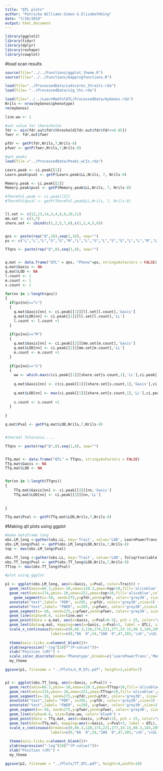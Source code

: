 ```yaml
---
title: "QTL plots"
author: "Patricka Williams-Simon & ElizabethKing"
date: "7/20/2018"
output: html_document
---
```


```r
library(ggplot2)
library(tidyr)
library(dplyr)
library(reshape)
library(cowplot)
```

#load scan results

```r
source(file="../../Functions/ggplot_theme.R")
source(file="../../Functions/mappingfunctions.R")

load(file="../ProcessedData/Lodscores_3traits.rda")
load(file= "../ProcessedData/sig_ths.rda")

load(file="../../LearnMemTolQTL/ProcessedData/myGenos.rda")
Nrils <- nrow(myGenos$phenotype)
rm(myGenos)

line.ww <- 1

#set value for theresholds 
fdr <- min(fdr.out$fdr$threshold[fdr.out$fdr$fdr<=0.05])
fwer <- fdr.out$fwer

pfdr <- getP(fdr,Nrils,7,Nrils-8)
pfwer <- getP(fwer,Nrils,7,Nrils-8)

#get peaks
load(file ="../ProcessedData/Peaks_wCIs.rda")

Learn.peak <- ci.peak[[1]]
Learn.peak$pval <- getP(Learn.peak$LL,Nrils, 7, Nrils-8)

Memory.peak <- ci.peak[[2]]
Memory.peak$pval <- getP(Memory.peak$LL,Nrils, 7, Nrils-8)

#ThermTol.peak <- ci.peak[[3]]
#ThermTol$pval <- getP(ThermTol.peak$LL,Nrils, 7, Nrils-8)


ll.set <- c(12,13,14,3,4,6,9,10,11)
mm.set <- c(3,7)
share.set <- cbind(c(1,2,5,7,8),c(1,2,4,5,6))


qns <- paste(rep("Q",16),seq(1,16), sep="")
ps <- c("L","L","L","S","S","M","L","L","S","L","S","S","L","L","M","L")

TTqns <- paste(rep("Q",8),seq(1,8), sep="")


q.mat <- data.frame("QTL" = qns, "Pheno"=ps, stringsAsFactors = FALSE)
q.mat$Gaxis <- NA
q.mat$LOD <- NA
l.count <- 1
m.count <- 1
s.count <- 1

for(nn in 1:length(qns))
{
  if(ps[nn]=="L")
  {
    q.mat$Gaxis[nn] <- ci.peak[[1]][ll.set[l.count],'Gaxis']
    q.mat$LOD[nn] <- ci.peak[[1]][ll.set[l.count],'LL']
    l.count <- l.count +1
  }
  
  if(ps[nn]=="M")
  {
    q.mat$Gaxis[nn] <- ci.peak[[2]][mm.set[m.count],'Gaxis']
    q.mat$LOD[nn] <- ci.peak[[2]][mm.set[m.count],'LL']
    m.count <- m.count +1
  }
  
  if(ps[nn]=="S")
  {
    ww <- which.max(c(ci.peak[[1]][share.set[s.count,1],'LL'],ci.peak[[2]][share.set[s.count,2],'LL']))
    
    q.mat$Gaxis[nn] <- c(ci.peak[[1]][share.set[s.count,1],'Gaxis'],ci.peak[[2]][share.set[s.count,2],'Gaxis'])[ww]
    
    q.mat$LOD[nn] <- max(ci.peak[[1]][share.set[s.count,1],'LL'],ci.peak[[2]][share.set[s.count,2],'LL'])
    
    s.count <- s.count +1
  }
  
}

q.mat$Pval <- getP(q.mat$LOD,Nrils,7,Nrils-8)


#thermal Tolerance.....

TTqns <- paste(rep("Q",8),seq(1,8), sep="")


TTq.mat <- data.frame("QTL" = TTqns, stringsAsFactors = FALSE)
TTq.mat$Gaxis <- NA
TTq.mat$LOD <- NA


for(nn in 1:length(TTqns))
{
    TTq.mat$Gaxis[nn] <- ci.peak[[3]][nn,'Gaxis']
    TTq.mat$LOD[nn] <- ci.peak[[3]][nn,'LL']
    
  
}

TTq.mat$Pval <- getP(TTq.mat$LOD,Nrils,7,Nrils-8)

```



#Making qtl plots using ggplot

```r

#make dataframe long
obs.LM_long <-gather(obs.LL, key='Trait', value='LOD', LearnPowerTrans, Memory_Mean)
obs.LM_long$Pval <- getP(obs.LM_long$LOD,Nrils,7,Nrils-8)
top <- max(obs.LM_long$Pval)

obs.TT_long <-gather(obs.LL, key='Trait', value='LOD', Tolsqrtvariable)
obs.TT_long$Pval <- getP(obs.TT_long$LOD,Nrils,7,Nrils-8)
TTtop <- max(obs.TT_long$Pval)

#plot using ggplot

p1 <- ggplot(obs.LM_long, aes(x=Gaxis, y=Pval, color=Trait)) +
  geom_rect(xmin=66.3,ymin=-10,xmax=120.3,ymax=top+10,fill='aliceblue',color='aliceblue')+
  geom_rect(xmin=174,ymin=-10,xmax=221,ymax=top+10,fill='aliceblue',color='aliceblue')+
    geom_segment(x=-50, xend=275,y=pfdr,yend=pfdr, color='grey30', size=line.ww) +
  annotate("text",label= "FDR", x=295, y=pfdr, color='grey30',size=3) +
  annotate("text",label= "FWER", x=295, y=pfwer, color='grey30',size=3) +
  geom_segment(x=-50, xend=275,y=pfwer,yend=pfwer, color='grey30', size=line.ww, lty=3) +
  geom_line(alpha=0.6, size=line.ww) +
  geom_point(data = q.mat, aes(x=Gaxis, y=Pval+0.5), pch = 25, color="grey50", fill = "grey50") +
  geom_text(data=q.mat, mapping=aes(x=Gaxis, y=Pval+1, label = QTL), size=3, color="grey50")+
  scale_x_continuous(breaks=c(0,66.3,120,174,221,277,33.15,98.3,145,205,249), 
                     labels=c(0,"66  0",54,"108  0",47,103,'\nX','\n2L','\n2R','\n3L','\n3R'),limits = c(-0.01,max(obs.LM_long$Gaxis)+25))+
  
  theme(axis.ticks.x=element_blank())+
  ylab(expression("-log"[10]*"(P-value)"))+
  xlab("Position (cM)") +
  scale_color_discrete(name='Phenotype',breaks=c('LearnPowerTrans','Memory_Mean'), labels=c('Learning','Memory'))+
  my_theme

ggsave(p1, filename = "../Plots/L_M_QTL.pdf", height=3,width=7)


p2 <- ggplot(obs.TT_long, aes(x=Gaxis, y=Pval)) +
  geom_rect(xmin=66.3,ymin=-10,xmax=120.3,ymax=TTtop+10,fill='aliceblue',color='aliceblue')+
  geom_rect(xmin=174,ymin=-10,xmax=221,ymax=TTtop+10,fill='aliceblue',color='aliceblue')+
  geom_segment(x=-50, xend=275,y=pfdr,yend=pfdr, color='grey30', size=line.ww) +
  annotate("text",label= "FDR", x=295, y=pfdr, color='grey30',size=3) +
  annotate("text",label= "FWER", x=295, y=pfwer, color='grey30',size=3) +
  geom_segment(x=-50, xend=275,y=pfwer,yend=pfwer, color='grey30', size=line.ww, lty=3) +
  geom_line(alpha=0.6, size=line.ww, color='blue9') +
  geom_point(data = TTq.mat, aes(x=Gaxis, y=Pval+2), pch = 25, color="grey50", fill = "grey50") +
  geom_text(data=TTq.mat, mapping=aes(x=Gaxis, y=Pval+3, label = QTL), size=3, color="grey50")+
  scale_x_continuous(breaks=c(0,66.3,120,174,221,277,33.15,98.3,145,205,249), 
                     labels=c(0,"66  0",54,"108  0",47,103,'\nX','\n2L','\n2R','\n3L','\n3R'),limits = c(-0.01,max(obs.TT_long$Gaxis)+25))+
  
  theme(axis.ticks.x=element_blank())+
  ylab(expression("-log"[10]*"(P-value)"))+
  xlab("Position (cM)") +
  my_theme

ggsave(p2, filename = "../Plots/TT_QTL.pdf", height=4,width=10)
```


